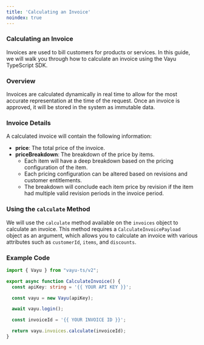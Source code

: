 ```yaml
---
title: 'Calculating an Invoice'
noindex: true
---
```


### Calculating an Invoice

Invoices are used to bill customers for products or services. In this guide, we will walk you through how to calculate an invoice using the Vayu TypeScript SDK.

### Overview

Invoices are calculated dynamically in real time to allow for the most accurate representation at the time of the request. Once an invoice is approved, it will be stored in the system as immutable data.

### Invoice Details

A calculated invoice will contain the following information:
- **price**: The total price of the invoice.
- **priceBreakdown**: The breakdown of the price by items.
  - Each item will have a deep breakdown based on the pricing configuration of the item.
  - Each pricing configuration can be altered based on revisions and customer entitlements.
  - The breakdown will conclude each item price by revision if the item had multiple valid revision periods in the invoice period.

### Using the `calculate` Method

We will use the `calculate` method available on the `invoices` object to calculate an invoice. This method requires a `CalculateInvoicePayload` object as an argument, which allows you to calculate an invoice with various attributes such as `customerId`, `items`, and `discounts`.

### Example Code

```typescript
import { Vayu } from "vayu-ts/v2";

export async function CalculateInvoice() {
  const apiKey: string = '{{ YOUR API KEY }}';

  const vayu = new Vayu(apiKey);

  await vayu.login();

  const invoiceId = '{{ YOUR INVOICE ID }}';

  return vayu.invoices.calculate(invoiceId);
}
```